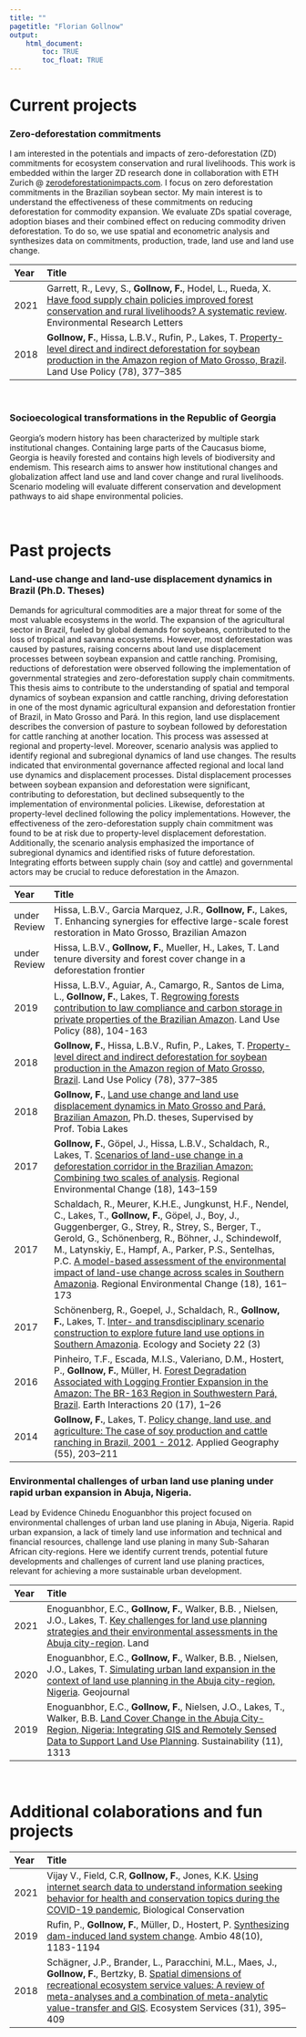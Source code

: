 ```yaml
---
title: ""
pagetitle: "Florian Gollnow"
output: 
    html_document:
        toc: TRUE
        toc_float: TRUE
---
```

<link rel="stylesheet" href="styles.css" type="text/css">
<link rel="stylesheet" href="academicicons/css/academicons.min.css"/>

# Current projects 


### Zero-deforestation commitments
I am interested in the potentials and impacts of zero-deforestation (ZD) commitments for ecosystem conservation and rural livelihoods. This work is 
embedded within the larger ZD research done in collaboration with ETH Zurich @  [zerodeforestationimpacts.com](http://zerodeforestationimpacts.com/). 
I focus on zero deforestation commitments in the Brazilian soybean sector. My main interest is to understand the effectiveness of these commitments on reducing deforestation for commodity expansion. We evaluate ZDs spatial coverage, adoption biases and their combined effect on reducing commodity driven deforestation. To do so, we use spatial and econometric analysis and synthesizes data on commitments, production, trade, land use and land use change.

Year | Title
:--- | :-------------------------------------------- | 
2021 | Garrett, R., Levy, S., **Gollnow, F.**, Hodel, L., Rueda, X. [Have food supply chain policies improved forest conservation and rural livelihoods? A systematic review](https://doi.org/10.1088/1748-9326/abe0ed). Environmental Research Letters
2018 | **Gollnow, F.**, Hissa, L.B.V., Rufin, P., Lakes, T. [Property-level direct and indirect deforestation for soybean production in the Amazon region of Mato Grosso, Brazil](https://doi.org/10.1016/j.landusepol.2018.07.010). Land Use Policy (78), 377–385
  
\
  
### Socioecological transformations in the Republic of Georgia
Georgia’s modern history has been characterized by multiple stark institutional changes. Containing large parts of the Caucasus biome, Georgia is heavily forested and contains high levels of biodiversity and endemism. This research aims to answer how institutional changes and globalization affect land use and land cover change and rural livelihoods. Scenario modeling will evaluate different conservation and development pathways to aid shape environmental policies. 
  
\

# Past projects

### Land-use change and land-use displacement dynamics in Brazil (Ph.D. Theses)
Demands for agricultural commodities are a major threat for some of the most valuable ecosystems in the world. The expansion of the agricultural sector in Brazil, fueled by global demands for soybeans, contributed to the loss of tropical and savanna ecosystems. However, most deforestation was caused by pastures, raising concerns about land use displacement processes between soybean expansion and cattle ranching. Promising, reductions of deforestation were observed following the implementation of governmental strategies and zero-deforestation supply chain commitments. This thesis aims to contribute to the understanding of spatial and temporal dynamics of soybean expansion and cattle ranching, driving deforestation in one of the most dynamic agricultural expansion and deforestation frontier of Brazil, in Mato Grosso and Pará. In this region, land use displacement describes the conversion of pasture to soybean followed by deforestation for cattle ranching at another location. This process was assessed at regional and property-level. Moreover, scenario analysis was applied to identify regional and subregional dynamics of land use changes. The results indicated that environmental governance affected regional and local land use dynamics and displacement processes. Distal displacement processes between soybean expansion and deforestation were significant, contributing to deforestation, but declined subsequently to the implementation of environmental policies. Likewise, deforestation at property-level declined following the policy implementations. However, the effectiveness of the zero-deforestation supply chain commitment was found to be at risk due to property-level displacement deforestation. Additionally, the scenario analysis emphasized the importance of subregional dynamics and identified risks of future deforestation. Integrating efforts between supply chain (soy and cattle) and governmental actors may be crucial to reduce deforestation in the Amazon.

Year | Title
:--- | :-------------------------------------------- | 
under Review | Hissa, L.B.V., Garcia Marquez, J.R., **Gollnow, F.**, Lakes, T. Enhancing synergies for effective large-scale forest restoration in Mato Grosso, Brazilian Amazon
under Review | Hissa, L.B.V., **Gollnow, F.**, Mueller, H., Lakes, T. Land tenure diversity and forest cover change in a deforestation frontier
2019 | Hissa, L.B.V., Aguiar, A., Camargo, R., Santos de Lima, L., **Gollnow, F.**, Lakes, T. [Regrowing forests contribution to law compliance and carbon storage in private properties of the Brazilian Amazon](https://doi.org/10.1016/j.landusepol.2019.104163). Land Use Policy (88), 104-163
2018 | **Gollnow, F.**, Hissa, L.B.V., Rufin, P., Lakes, T. [Property-level direct and indirect deforestation for soybean production in the Amazon region of Mato Grosso, Brazil](https://doi.org/10.1016/j.landusepol.2018.07.010). Land Use Policy (78), 377–385
2018 | **Gollnow, F.**, [Land use change and land use displacement dynamics in Mato Grosso and Pará, Brazilian Amazon](https://doi.org/10.18452/18732), Ph.D. theses, Supervised by Prof. Tobia Lakes
2017 | **Gollnow, F.**, Göpel, J., Hissa, L.B.V., Schaldach, R., Lakes, T. [Scenarios of land-use change in a deforestation corridor in the Brazilian Amazon: Combining two scales of analysis](https://doi.org/10.1007/s10113-017-1129-1). Regional Environmental Change (18), 143–159
2017 | Schaldach, R., Meurer, K.H.E., Jungkunst, H.F., Nendel, C., Lakes, T., **Gollnow, F.**, Göpel, J., Boy, J., Guggenberger, G., Strey, R., Strey, S., Berger, T., Gerold, G., Schönenberg, R., Böhner, J., Schindewolf, M., Latynskiy, E., Hampf, A., Parker, P.S., Sentelhas, P.C. [A model-based assessment of the environmental impact of land-use change across scales in Southern Amazonia](https://doi.org/10.1007/s10113-017-1244-z). Regional Environmental Change (18), 161–173
2017 | Schönenberg, R., Goepel, J., Schaldach, R., **Gollnow, F.**, Lakes, T. [Inter- and transdisciplinary scenario construction to explore future land use options in Southern Amazonia](http://www.jstor.org/stable/26270154). Ecology and Society 22 (3)
2016 | Pinheiro, T.F., Escada, M.I.S., Valeriano, D.M., Hostert, P., **Gollnow, F.**, Müller, H. [Forest Degradation Associated with Logging Frontier Expansion in the Amazon: The BR-163 Region in Southwestern Pará, Brazil](https://doi.org/10.1175/EI-D-15-0016.1). Earth Interactions 20 (17), 1–26
2014 | **Gollnow, F.**, Lakes, T. [Policy change, land use, and agriculture: The case of soy production and cattle ranching in Brazil, 2001 - 2012](https://doi.org/10.1016/j.apgeog.2014.09.003). Applied Geography (55), 203–211

### Environmental challenges of urban land use planing under rapid urban expansion in Abuja, Nigeria.
Lead by Evidence Chinedu Enoguanbhor this project focused on environmental challenges of urban land use planing in Abuja, Nigeria. Rapid urban expansion, a lack of timely land use information and technical and financial resources, challenge land use planing in many Sub-Saharan African city-regions. Here we identify current trends, potential future developments and challenges of current land use planing practices, relevant for achieving a more sustainable urban development.

Year | Title
:--- | :-------------------------------------------- | 
2021| Enoguanbhor, E.C., **Gollnow, F.**, Walker, B.B. , Nielsen, J.O., Lakes, T. [Key challenges for land use planning strategies and their environmental assessments in the Abuja city-region](https://doi.org/10.3390/land10050443). Land  
2020 | Enoguanbhor, E.C., **Gollnow, F.**, Walker, B.B. , Nielsen, J.O., Lakes, T. [Simulating urban land expansion in the context of land use planning in the Abuja city-region, Nigeria](https://doi.org/10.1007/s10708-020-10317-x). Geojournal 
2019 | Enoguanbhor, E.C., **Gollnow, F.**, Nielsen, J.O., Lakes, T., Walker, B.B. [Land Cover Change in the Abuja City-Region, Nigeria: Integrating GIS and Remotely Sensed Data to Support Land Use Planning](https://dx.doi.org/10.3390/su11051313). Sustainability (11), 1313

\

# Additional colaborations and fun projects

Year | Title
:--- | :-------------------------------------------- | 
2021 | Vijay V., Field, C.R, **Gollnow, F.**, Jones, K.K. [Using internet search data to understand information seeking behavior for health and conservation topics during the COVID-19 pandemic](https://doi.org/10.1016/j.biocon.2021.109078), Biological Conservation 
2019 | Rufin, P., **Gollnow, F.**, Müller, D., Hostert, P. [Synthesizing dam-induced land system change](https://doi.org/10.1007/s13280-018-01144-z). Ambio 48(10), 1183-1194
2018 | Schägner, J.P., Brander, L., Paracchini, M.L., Maes, J., **Gollnow, F.**, Bertzky, B. [Spatial dimensions of recreational ecosystem service values: A review of meta-analyses and a combination of meta-analytic value-transfer and GIS](https://doi.org/10.1016/j.ecoser.2018.03.003). Ecosystem Services (31), 395–409





